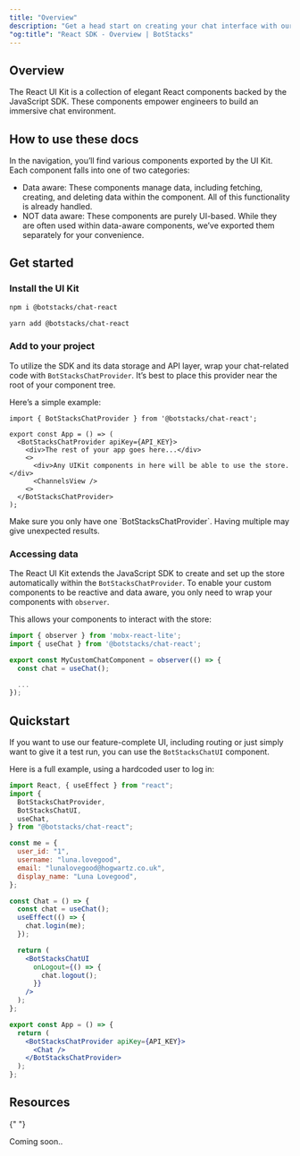 ```yaml
---
title: "Overview"
description: "Get a head start on creating your chat interface with our beautiful React UI Kit!"
"og:title": "React SDK - Overview | BotStacks"
---
```


## Overview

The React UI Kit is a collection of elegant React components backed by the JavaScript SDK. These components empower engineers to build an immersive chat environment.

## How to use these docs

In the navigation, you’ll find various components exported by the UI Kit. Each component falls into one of two categories:

- Data aware: These components manage data, including fetching, creating, and deleting data within the component. All of this functionality is already handled.
- NOT data aware: These components are purely UI-based. While they are often used within data-aware components, we’ve exported them separately for your convenience.

## Get started

### Install the UI Kit

<CodeGroup>

```bash npm
npm i @botstacks/chat-react
```

```bash yarn
yarn add @botstacks/chat-react
```

</CodeGroup>

### Add to your project

To utilize the SDK and its data storage and API layer, wrap your chat-related code with `BotStacksChatProvider`. It’s best to place this provider near the root of your component tree.

Here’s a simple example:

```tsx app.tsx
import { BotStacksChatProvider } from '@botstacks/chat-react';

export const App = () => (
  <BotStacksChatProvider apiKey={API_KEY}>
    <div>The rest of your app goes here...</div>
    <>
      <div>Any UIKit components in here will be able to use the store.</div>
      <ChannelsView />
    <>
  </BotStacksChatProvider>
);
```

<Warning>
  Make sure you only have one `BotStacksChatProvider`. Having multiple may give
  unexpected results.
</Warning>

### Accessing data

The React UI Kit extends the JavaScript SDK to create and set up the store automatically within the `BotStacksChatProvider`.
To enable your custom components to be reactive and data aware, you only need to wrap your components with `observer`.

This allows your components to interact with the store:

```jsx
import { observer } from 'mobx-react-lite';
import { useChat } from '@botstacks/chat-react';

export const MyCustomChatComponent = observer(() => {
  const chat = useChat();

  ...
});
```

## Quickstart

If you want to use our feature-complete UI, including routing or just simply want to give it a test
run, you can use the `BotStacksChatUI` component.

Here is a full example, using a hardcoded user to log in:

```jsx
import React, { useEffect } from "react";
import {
  BotStacksChatProvider,
  BotStacksChatUI,
  useChat,
} from "@botstacks/chat-react";

const me = {
  user_id: "1",
  username: "luna.lovegood",
  email: "lunalovegood@hogwartz.co.uk",
  display_name: "Luna Lovegood",
};

const Chat = () => {
  const chat = useChat();
  useEffect(() => {
    chat.login(me);
  });

  return (
    <BotStacksChatUI
      onLogout={() => {
        chat.logout();
      }}
    />
  );
};

export const App = () => {
  return (
    <BotStacksChatProvider apiKey={API_KEY}>
      <Chat />
    </BotStacksChatProvider>
  );
};
```

## Resources

<CardGroup cols={2}>
  <Card title="Figma" 
  icon="figma" 
  href="https://www.figma.com/file/IVLSdXaHMhsje7b9I5MrJb/BotStacks-UI-Kit-for-Web?type=design&t=qUe6yClgR70e7nX7-6"
  >
  </Card>

{" "}

<Card title="Sample App" icon="react">
  Coming soon..
</Card>

</CardGroup>
